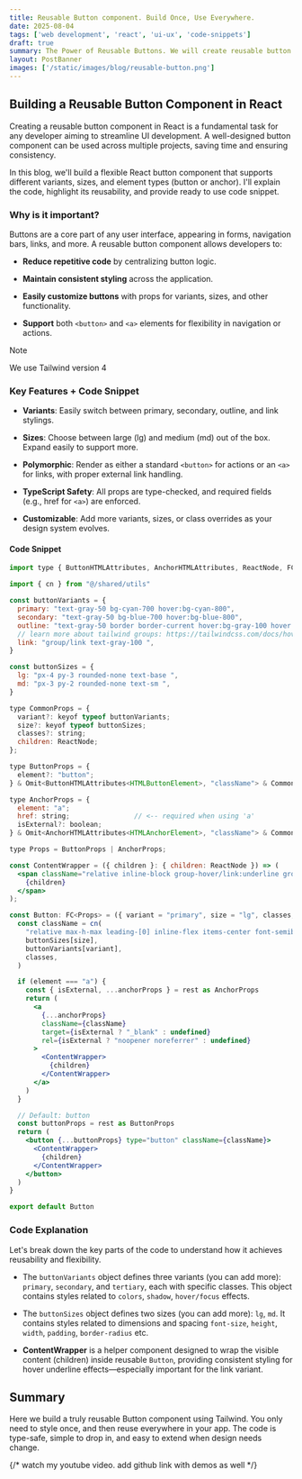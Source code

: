 ```yaml
---
title: Reusable Button component. Build Once, Use Everywhere.
date: 2025-08-04
tags: ['web development', 'react', 'ui-ux', 'code-snippets']
draft: true
summary: The Power of Reusable Buttons. We will create reusable button component written in JSX
layout: PostBanner
images: ['/static/images/blog/reusable-button.png']
---
```


## Building a Reusable Button Component in React

Creating a reusable button component in React is a fundamental task for any developer aiming to streamline UI development. A well-designed button component can be used across multiple projects, saving time and ensuring consistency.

In this blog, we'll build a flexible React button component that supports different variants, sizes, and element types (button or anchor). I'll explain the code, highlight its reusability, and provide ready to use code snippet.

### Why is it important?

Buttons are a core part of any user interface, appearing in forms, navigation bars, links, and more. A reusable button component allows developers to:

- **Reduce repetitive code** by centralizing button logic.

- **Maintain consistent styling** across the application.

- **Easily customize buttons** with props for variants, sizes, and other functionality.

- **Support** both `<button>` and `<a>` elements for flexibility in navigation or actions.

> [!note]
> We use Tailwind version 4

### Key Features + Code Snippet

- **Variants**: Easily switch between primary, secondary, outline, and link stylings.

- **Sizes**: Choose between large (lg) and medium (md) out of the box. Expand easily to support more.

- **Polymorphic**: Render as either a standard `<button>` for actions or an `<a>` for links, with proper external link handling.

- **TypeScript Safety**: All props are type-checked, and required fields (e.g., href for `<a>`) are enforced.

- **Customizable**: Add more variants, sizes, or class overrides as your design system evolves.

#### Code Snippet

```jsx
import type { ButtonHTMLAttributes, AnchorHTMLAttributes, ReactNode, FC } from "react"

import { cn } from "@/shared/utils"

const buttonVariants = {
  primary: "text-gray-50 bg-cyan-700 hover:bg-cyan-800",
  secondary: "text-gray-50 bg-blue-700 hover:bg-blue-800",
  outline: "text-gray-50 border border-current hover:bg-gray-100 hover:text-gray-900",
  // learn more about tailwind groups: https://tailwindcss.com/docs/hover-focus-and-other-states#differentiating-nested-groups
  link: "group/link text-gray-100 ",
}

const buttonSizes = {
  lg: "px-4 py-3 rounded-none text-base ",
  md: "px-3 py-2 rounded-none text-sm ",
}

type CommonProps = {
  variant?: keyof typeof buttonVariants;
  size?: keyof typeof buttonSizes;
  classes?: string;
  children: ReactNode;
};

type ButtonProps = {
  element?: "button";
} & Omit<ButtonHTMLAttributes<HTMLButtonElement>, "className"> & CommonProps;

type AnchorProps = {
  element: "a";
  href: string;                // <-- required when using 'a'
  isExternal?: boolean;
} & Omit<AnchorHTMLAttributes<HTMLAnchorElement>, "className"> & CommonProps;

type Props = ButtonProps | AnchorProps;

const ContentWrapper = ({ children }: { children: ReactNode }) => (
  <span className="relative inline-block group-hover/link:underline group-hover/link:underline-offset-4">
    {children}
  </span>
);

const Button: FC<Props> = ({ variant = "primary", size = "lg", classes, element, children, ...rest }) => {
  const className = cn(
    "relative max-h-max leading-[0] inline-flex items-center font-semibold text-nowrap transition",
    buttonSizes[size],
    buttonVariants[variant],
    classes,
  )

  if (element === "a") {
    const { isExternal, ...anchorProps } = rest as AnchorProps
    return (
      <a
        {...anchorProps}
        className={className}
        target={isExternal ? "_blank" : undefined}
        rel={isExternal ? "noopener noreferrer" : undefined}
      >
        <ContentWrapper>
          {children}
        </ContentWrapper>
      </a>
    )
  }

  // Default: button
  const buttonProps = rest as ButtonProps
  return (
    <button {...buttonProps} type="button" className={className}>
      <ContentWrapper>
        {children}
      </ContentWrapper>
    </button>
  )
}

export default Button
```

### Code Explanation

Let's break down the key parts of the code to understand how it achieves reusability and flexibility.

- The `buttonVariants` object defines three variants (you can add more): `primary`, `secondary`, and `tertiary`, each with specific classes. This object contains styles related to `colors`, `shadow`, `hover/focus` effects.

- The `buttonSizes` object defines two sizes (you can add more): `lg`, `md`. It contains styles related to dimensions and spacing `font-size`, `height`, `width`, `padding`, `border-radius` etc.

- **ContentWrapper** is a helper component designed to wrap the visible content (children) inside reusable `Button`, providing consistent styling for hover underline effects—especially important for the link variant.

## Summary

Here we build a truly reusable Button component using Tailwind. You only need to style once, and then reuse everywhere in your app. The code is type-safe, simple to drop in, and easy to extend when design needs change.

{/* watch my youtube video. add github link with demos as well */}
